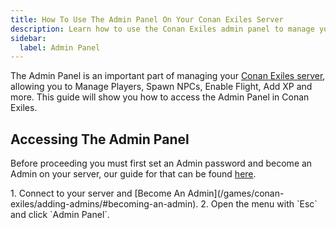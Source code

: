 ```yaml
---
title: How To Use The Admin Panel On Your Conan Exiles Server
description: Learn how to use the Conan Exiles admin panel to manage your server, spawn entities, enable cheats and more.
sidebar:
  label: Admin Panel
---
```


The Admin Panel is an important part of managing your [Conan Exiles server](https://www.gamehostbros.com/conan-exiles-server-hosting/), allowing you to Manage Players, Spawn NPCs, Enable Flight, Add XP and more. This guide will show you how to access the Admin Panel in Conan Exiles.

## Accessing The Admin Panel

Before proceeding you must first set an Admin password and become an Admin on your server, our guide for that can be found [here](/games/conan-exiles/adding-admins/).

<Steps>
1. Connect to your server and [Become An Admin](/games/conan-exiles/adding-admins/#becoming-an-admin).
2. Open the menu with `Esc` and click `Admin Panel`.
</Steps>


